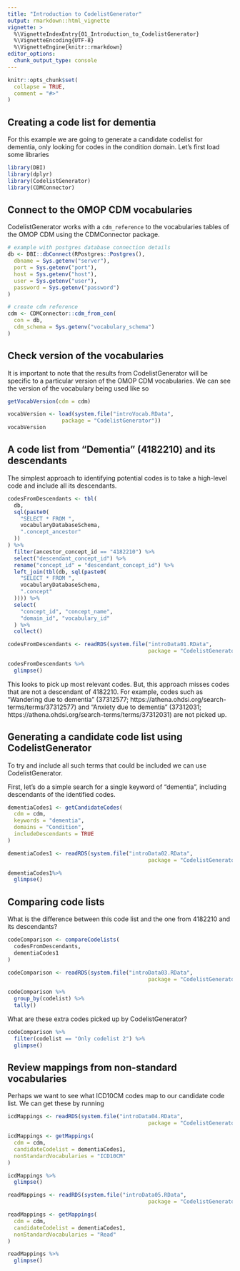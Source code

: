 ---
title: "Introduction to CodelistGenerator"
output: rmarkdown::html_vignette
vignette: >
  %\VignetteIndexEntry{01_Introduction_to_CodelistGenerator}
  %\VignetteEncoding{UTF-8}
  %\VignetteEngine{knitr::rmarkdown}
editor_options: 
  chunk_output_type: console
---

```{r, include = FALSE}
knitr::opts_chunk$set(
  collapse = TRUE,
  comment = "#>"
)
```

## Creating a code list for dementia
For this example we are going to generate a candidate codelist for dementia, only looking for codes in the condition domain. Let's first load some libraries

```{r,  message=FALSE, warning=FALSE,echo=FALSE}
library(DBI)
library(dplyr)
library(CodelistGenerator)
library(CDMConnector)
```

## Connect to the OMOP CDM vocabularies
CodelistGenerator works with a `cdm_reference` to the vocabularies tables of the OMOP CDM using the CDMConnector package. 

```{r, eval=FALSE}
# example with postgres database connection details
db <- DBI::dbConnect(RPostgres::Postgres(),
  dbname = Sys.getenv("server"),
  port = Sys.getenv("port"),
  host = Sys.getenv("host"),
  user = Sys.getenv("user"),
  password = Sys.getenv("password")
)

# create cdm reference
cdm <- CDMConnector::cdm_from_con(
  con = db,
  cdm_schema = Sys.getenv("vocabulary_schema")
)
```


## Check version of the vocabularies
It is important to note that the results from CodelistGenerator will be specific to a particular version of the OMOP CDM vocabularies. We can see the version of the vocabulary being used like so
```{r, eval=FALSE}
getVocabVersion(cdm = cdm)
```

```{r,  message=FALSE, warning=FALSE,echo=FALSE}
vocabVersion <- load(system.file("introVocab.RData", 
                 package = "CodelistGenerator"))
vocabVersion
```

## A code list from "Dementia" (4182210) and its descendants
The simplest approach to identifying potential codes is to take a high-level code and include all its descendants. 


```{r, eval=FALSE}
codesFromDescendants <- tbl(
  db,
  sql(paste0(
    "SELECT * FROM ",
    vocabularyDatabaseSchema,
    ".concept_ancestor"
  ))
) %>%
  filter(ancestor_concept_id == "4182210") %>%
  select("descendant_concept_id") %>%
  rename("concept_id" = "descendant_concept_id") %>%
  left_join(tbl(db, sql(paste0(
    "SELECT * FROM ",
    vocabularyDatabaseSchema,
    ".concept"
  )))) %>%
  select(
    "concept_id", "concept_name",
    "domain_id", "vocabulary_id"
  ) %>%
  collect()
```

```{r,  message=FALSE, warning=FALSE,echo=FALSE}
codesFromDescendants <- readRDS(system.file("introData01.RData", 
                                            package = "CodelistGenerator"))
```

```{r,  message=FALSE, warning=FALSE }  
codesFromDescendants %>% 
  glimpse()
```

This looks to pick up most relevant codes. But, this approach misses codes that are not a descendant of 4182210. For example, codes such as "Wandering due to dementia" (37312577; https://athena.ohdsi.org/search-terms/terms/37312577) and "Anxiety due to dementia" (37312031; https://athena.ohdsi.org/search-terms/terms/37312031) are not picked up.

## Generating a candidate code list using CodelistGenerator
To try and include all such terms that could be included we can use CodelistGenerator.

First, let's do a simple search for a single keyword of "dementia", including descendants of the identified codes.
```{r, eval=FALSE }
dementiaCodes1 <- getCandidateCodes(
  cdm = cdm,
  keywords = "dementia",
  domains = "Condition",
  includeDescendants = TRUE
)
```

```{r,  message=FALSE, warning=FALSE,echo=FALSE}
dementiaCodes1 <- readRDS(system.file("introData02.RData", 
                                            package = "CodelistGenerator"))
```

```{r,  message=FALSE, warning=FALSE }
dementiaCodes1%>% 
  glimpse()
```


## Comparing code lists
What is the difference between this code list and the one from 4182210 and its descendants?
```{r,  eval=FALSE }
codeComparison <- compareCodelists(
  codesFromDescendants,
  dementiaCodes1
)
```

```{r,  message=FALSE, warning=FALSE,echo=FALSE}
codeComparison <- readRDS(system.file("introData03.RData", 
                                            package = "CodelistGenerator"))
```

```{r,  message=FALSE, warning=FALSE } 
codeComparison %>%
  group_by(codelist) %>%
  tally()
```

What are these extra codes picked up by CodelistGenerator?
```{r,  message=FALSE, warning=FALSE }
codeComparison %>%
  filter(codelist == "Only codelist 2") %>% 
  glimpse()
```

## Review mappings from non-standard vocabularies
Perhaps we want to see what ICD10CM codes map to our candidate code list. We can get these by running

```{r,  message=FALSE, warning=FALSE,echo=FALSE}
icdMappings <- readRDS(system.file("introData04.RData", 
                                            package = "CodelistGenerator"))
```

```{r,  eval=FALSE }
icdMappings <- getMappings(
  cdm = cdm,
  candidateCodelist = dementiaCodes1,
  nonStandardVocabularies = "ICD10CM"
)
```

```{r,  message=FALSE, warning=FALSE }
icdMappings %>% 
  glimpse()
```


```{r,  message=FALSE, warning=FALSE,echo=FALSE}
readMappings <- readRDS(system.file("introData05.RData", 
                                            package = "CodelistGenerator"))
```

```{r,  eval=FALSE }
readMappings <- getMappings(
  cdm = cdm,
  candidateCodelist = dementiaCodes1,
  nonStandardVocabularies = "Read"
)
```

```{r,  message=FALSE, warning=FALSE }
readMappings %>% 
  glimpse()
```
